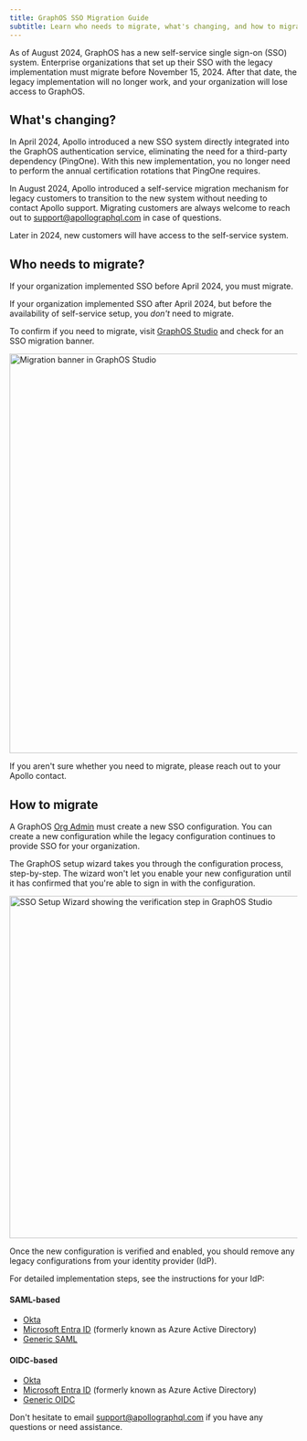 ```yaml
---
title: GraphOS SSO Migration Guide
subtitle: Learn who needs to migrate, what's changing, and how to migrate
---
```


As of August 2024, GraphOS has a new self-service single sign-on (SSO) system. Enterprise organizations that set up their SSO with the legacy implementation must migrate before November 15, 2024.
After that date, the legacy implementation will no longer work, and your organization will lose access to GraphOS.

## What's changing?

In April 2024, Apollo introduced a new SSO system directly integrated into the GraphOS authentication service, eliminating the need for a third-party dependency (PingOne).
With this new implementation, you no longer need to perform the annual certification rotations that PingOne requires.

In August 2024, Apollo introduced a self-service migration mechanism for legacy customers to transition to the new system without needing to contact Apollo support.
Migrating customers are always welcome to reach out to [support@apollographql.com](mailto:support@apollographql.com) in case of questions.

Later in 2024, new customers will have access to the self-service system.

## Who needs to migrate?

If your organization implemented SSO before April 2024, you must migrate.

<Note>

If your organization implemented SSO after April 2024, but before the availability of self-service setup, you _don't_ need to migrate.

</Note>

To confirm if you need to migrate, visit [GraphOS Studio](https://studio.apollographql.com?referrer=docs-content) and check for an SSO migration banner.

<img
  src="../../../img/sso/migration-banner.jpg"
  alt="Migration banner in GraphOS Studio"
  className="screenshot"
  width="700"
/>

If you aren't sure whether you need to migrate, please reach out to your Apollo contact.

## How to migrate

A GraphOS [Org Admin](/graphos/org/members/#organization-wide-member-roles) must create a new SSO configuration.
You can create a new configuration while the legacy configuration continues to provide SSO for your organization.

The GraphOS setup wizard takes you through the configuration process, step-by-step.
The wizard won't let you enable your new configuration until it has confirmed that you're able to sign in with the configuration.

<img
  src="../../../img/sso/sso-verification.jpg"
  alt="SSO Setup Wizard showing the verification step in GraphOS Studio"
  className="screenshot"
  width="600"
/>

Once the new configuration is verified and enabled, you should remove any legacy configurations from your identity provider (IdP).

For detailed implementation steps, see the instructions for your IdP:

#### SAML-based

- [Okta](./saml-okta)
- [Microsoft Entra ID](./saml-microsoft-entra-id) (formerly known as Azure Active Directory)
- [Generic SAML](./saml-integration-guide)

#### OIDC-based

- [Okta](./oidc-okta)
- [Microsoft Entra ID](./oidc-microsoft-entra-id) (formerly known as Azure Active Directory)
- [Generic OIDC](./oidc-integration-guide/)

Don't hesitate to email [support@apollographql.com](mailto:support@apollographql.com) if you have any questions or need assistance.
